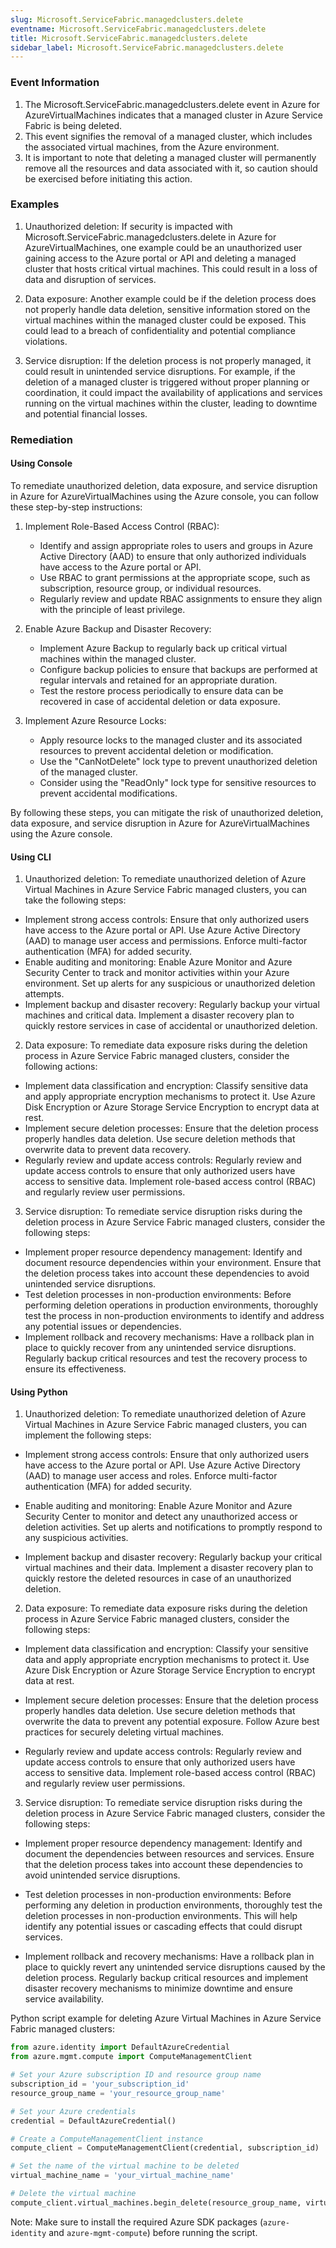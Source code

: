 ```yaml
--- 
slug: Microsoft.ServiceFabric.managedclusters.delete
eventname: Microsoft.ServiceFabric.managedclusters.delete
title: Microsoft.ServiceFabric.managedclusters.delete
sidebar_label: Microsoft.ServiceFabric.managedclusters.delete
---
```

                       
### Event Information

1. The Microsoft.ServiceFabric.managedclusters.delete event in Azure for AzureVirtualMachines indicates that a managed cluster in Azure Service Fabric is being deleted.
2. This event signifies the removal of a managed cluster, which includes the associated virtual machines, from the Azure environment.
3. It is important to note that deleting a managed cluster will permanently remove all the resources and data associated with it, so caution should be exercised before initiating this action.


### Examples

1. Unauthorized deletion: If security is impacted with Microsoft.ServiceFabric.managedclusters.delete in Azure for AzureVirtualMachines, one example could be an unauthorized user gaining access to the Azure portal or API and deleting a managed cluster that hosts critical virtual machines. This could result in a loss of data and disruption of services.

2. Data exposure: Another example could be if the deletion process does not properly handle data deletion, sensitive information stored on the virtual machines within the managed cluster could be exposed. This could lead to a breach of confidentiality and potential compliance violations.

3. Service disruption: If the deletion process is not properly managed, it could result in unintended service disruptions. For example, if the deletion of a managed cluster is triggered without proper planning or coordination, it could impact the availability of applications and services running on the virtual machines within the cluster, leading to downtime and potential financial losses.

### Remediation

#### Using Console

To remediate unauthorized deletion, data exposure, and service disruption in Azure for AzureVirtualMachines using the Azure console, you can follow these step-by-step instructions:

1. Implement Role-Based Access Control (RBAC): 
   - Identify and assign appropriate roles to users and groups in Azure Active Directory (AAD) to ensure that only authorized individuals have access to the Azure portal or API.
   - Use RBAC to grant permissions at the appropriate scope, such as subscription, resource group, or individual resources.
   - Regularly review and update RBAC assignments to ensure they align with the principle of least privilege.

2. Enable Azure Backup and Disaster Recovery:
   - Implement Azure Backup to regularly back up critical virtual machines within the managed cluster.
   - Configure backup policies to ensure that backups are performed at regular intervals and retained for an appropriate duration.
   - Test the restore process periodically to ensure data can be recovered in case of accidental deletion or data exposure.

3. Implement Azure Resource Locks:
   - Apply resource locks to the managed cluster and its associated resources to prevent accidental deletion or modification.
   - Use the "CanNotDelete" lock type to prevent unauthorized deletion of the managed cluster.
   - Consider using the "ReadOnly" lock type for sensitive resources to prevent accidental modifications.

By following these steps, you can mitigate the risk of unauthorized deletion, data exposure, and service disruption in Azure for AzureVirtualMachines using the Azure console.

#### Using CLI

1. Unauthorized deletion: To remediate unauthorized deletion of Azure Virtual Machines in Azure Service Fabric managed clusters, you can take the following steps:

- Implement strong access controls: Ensure that only authorized users have access to the Azure portal or API. Use Azure Active Directory (AAD) to manage user access and permissions. Enforce multi-factor authentication (MFA) for added security.
- Enable auditing and monitoring: Enable Azure Monitor and Azure Security Center to track and monitor activities within your Azure environment. Set up alerts for any suspicious or unauthorized deletion attempts.
- Implement backup and disaster recovery: Regularly backup your virtual machines and critical data. Implement a disaster recovery plan to quickly restore services in case of accidental or unauthorized deletion.

2. Data exposure: To remediate data exposure risks during the deletion process in Azure Service Fabric managed clusters, consider the following actions:

- Implement data classification and encryption: Classify sensitive data and apply appropriate encryption mechanisms to protect it. Use Azure Disk Encryption or Azure Storage Service Encryption to encrypt data at rest.
- Implement secure deletion processes: Ensure that the deletion process properly handles data deletion. Use secure deletion methods that overwrite data to prevent data recovery.
- Regularly review and update access controls: Regularly review and update access controls to ensure that only authorized users have access to sensitive data. Implement role-based access control (RBAC) and regularly review user permissions.

3. Service disruption: To remediate service disruption risks during the deletion process in Azure Service Fabric managed clusters, consider the following steps:

- Implement proper resource dependency management: Identify and document resource dependencies within your environment. Ensure that the deletion process takes into account these dependencies to avoid unintended service disruptions.
- Test deletion processes in non-production environments: Before performing deletion operations in production environments, thoroughly test the process in non-production environments to identify and address any potential issues or dependencies.
- Implement rollback and recovery mechanisms: Have a rollback plan in place to quickly recover from any unintended service disruptions. Regularly backup critical resources and test the recovery process to ensure its effectiveness.

#### Using Python

1. Unauthorized deletion: To remediate unauthorized deletion of Azure Virtual Machines in Azure Service Fabric managed clusters, you can implement the following steps:

- Implement strong access controls: Ensure that only authorized users have access to the Azure portal or API. Use Azure Active Directory (AAD) to manage user access and roles. Enforce multi-factor authentication (MFA) for added security.

- Enable auditing and monitoring: Enable Azure Monitor and Azure Security Center to monitor and detect any unauthorized access or deletion activities. Set up alerts and notifications to promptly respond to any suspicious activities.

- Implement backup and disaster recovery: Regularly backup your critical virtual machines and their data. Implement a disaster recovery plan to quickly restore the deleted resources in case of an unauthorized deletion.

2. Data exposure: To remediate data exposure risks during the deletion process in Azure Service Fabric managed clusters, consider the following steps:

- Implement data classification and encryption: Classify your sensitive data and apply appropriate encryption mechanisms to protect it. Use Azure Disk Encryption or Azure Storage Service Encryption to encrypt data at rest.

- Implement secure deletion processes: Ensure that the deletion process properly handles data deletion. Use secure deletion methods that overwrite the data to prevent any potential exposure. Follow Azure best practices for securely deleting virtual machines.

- Regularly review and update access controls: Regularly review and update access controls to ensure that only authorized users have access to sensitive data. Implement role-based access control (RBAC) and regularly review user permissions.

3. Service disruption: To remediate service disruption risks during the deletion process in Azure Service Fabric managed clusters, consider the following steps:

- Implement proper resource dependency management: Identify and document the dependencies between resources and services. Ensure that the deletion process takes into account these dependencies to avoid unintended service disruptions.

- Test deletion processes in non-production environments: Before performing any deletion in production environments, thoroughly test the deletion processes in non-production environments. This will help identify any potential issues or cascading effects that could disrupt services.

- Implement rollback and recovery mechanisms: Have a rollback plan in place to quickly revert any unintended service disruptions caused by the deletion process. Regularly backup critical resources and implement disaster recovery mechanisms to minimize downtime and ensure service availability.

Python script example for deleting Azure Virtual Machines in Azure Service Fabric managed clusters:

```python
from azure.identity import DefaultAzureCredential
from azure.mgmt.compute import ComputeManagementClient

# Set your Azure subscription ID and resource group name
subscription_id = 'your_subscription_id'
resource_group_name = 'your_resource_group_name'

# Set your Azure credentials
credential = DefaultAzureCredential()

# Create a ComputeManagementClient instance
compute_client = ComputeManagementClient(credential, subscription_id)

# Set the name of the virtual machine to be deleted
virtual_machine_name = 'your_virtual_machine_name'

# Delete the virtual machine
compute_client.virtual_machines.begin_delete(resource_group_name, virtual_machine_name)
```

Note: Make sure to install the required Azure SDK packages (`azure-identity` and `azure-mgmt-compute`) before running the script.
```


 